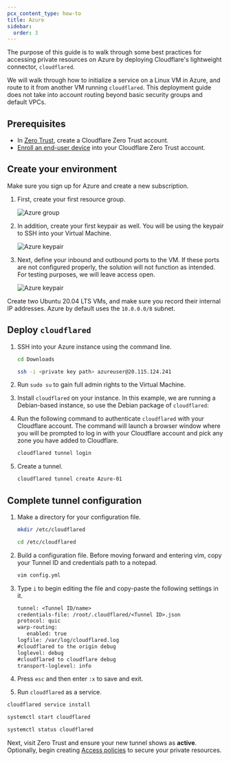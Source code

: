 ```yaml
---
pcx_content_type: how-to
title: Azure
sidebar:
  order: 3
---
```



The purpose of this guide is to walk through some best practices for accessing private resources on Azure by deploying Cloudflare's lightweight connector, `cloudflared`.

We will walk through how to initialize a service on a Linux VM in Azure, and route to it from another VM running `cloudflared`. This deployment guide does not take into account routing beyond basic security groups and default VPCs.

## Prerequisites

- In [Zero Trust](https://one.dash.cloudflare.com/), create a Cloudflare Zero Trust account.
- [Enroll an end-user device](/cloudflare-one/connections/connect-devices/warp/deployment/manual-deployment/) into your Cloudflare Zero Trust account.

## Create your environment

Make sure you sign up for Azure and create a new subscription.

1. First, create your first resource group.

   ![Azure group](~/assets/images/cloudflare-one/connections/connect-apps/azure-1.png)

2. In addition, create your first keypair as well. You will be using the keypair to SSH into your Virtual Machine.

   ![Azure keypair](~/assets/images/cloudflare-one/connections/connect-apps/azure-2.png)

3. Next, define your inbound and outbound ports to the VM. If these ports are not configured properly, the solution will not function as intended. For testing purposes, we will leave access open.

   ![Azure keypair](~/assets/images/cloudflare-one/connections/connect-apps/azure-3.png)

Create two Ubuntu 20.04 LTS VMs, and make sure you record their internal IP addresses. Azure by default uses the `10.0.0.0/8` subnet.

## Deploy `cloudflared`

1. SSH into your Azure instance using the command line.

   ```sh
   cd Downloads
   ```

   ```sh
   ssh -i <private key path> azureuser@20.115.124.241
   ```

2. Run `sudo su` to gain full admin rights to the Virtual Machine.

3. Install `cloudflared` on your instance. In this example, we are running a Debian-based instance, so use the Debian package of `cloudflared`:

   <Render file="tunnel/cloudflared-debian-install" />

4. Run the following command to authenticate `cloudflared` with your Cloudflare account. The command will launch a browser window where you will be prompted to log in with your Cloudflare account and pick any zone you have added to Cloudflare.

   ```sh
   cloudflared tunnel login
   ```

5. Create a tunnel.

   ```sh
   cloudflared tunnel create Azure-01
   ```

## Complete tunnel configuration

1. Make a directory for your configuration file.

   ```sh
   mkdir /etc/cloudflared
   ```

   ```sh
   cd /etc/cloudflared
   ```

2. Build a configuration file. Before moving forward and entering vim, copy your Tunnel ID and credentials path to a notepad.

   ```sh
   vim config.yml
   ```

3. Type `i` to begin editing the file and copy-paste the following settings in it.

   ```txt
   tunnel: <Tunnel ID/name>
   credentials-file: /root/.cloudflared/<Tunnel ID>.json
   protocol: quic
   warp-routing:
      enabled: true
   logfile: /var/log/cloudflared.log
   #cloudflared to the origin debug
   loglevel: debug
   #cloudflared to cloudflare debug
   transport-loglevel: info
   ```

4. Press `esc` and then enter `:x` to save and exit.

5. Run `cloudflared` as a service.

```sh
cloudflared service install
```

```sh
systemctl start cloudflared
```

```sh
systemctl status cloudflared
```

Next, visit Zero Trust and ensure your new tunnel shows as **active**. Optionally, begin creating [Access policies](/cloudflare-one/policies/access/) to secure your private resources.
